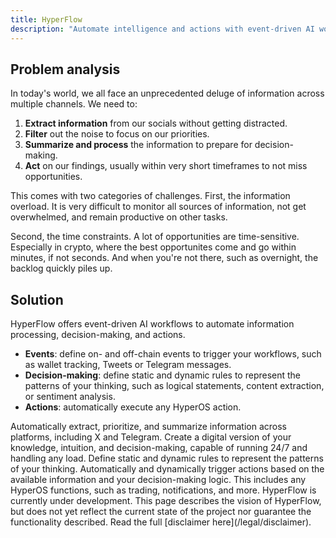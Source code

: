 ```yaml
---
title: HyperFlow
description: "Automate intelligence and actions with event-driven AI workflows."
---
```


## Problem analysis
In today's world, we all face an unprecedented deluge of information across multiple channels. We need to:

1. **Extract information** from our socials without getting distracted.
2. **Filter** out the noise to focus on our priorities.
3. **Summarize and process** the information to prepare for decision-making.
4. **Act** on our findings, usually within very short timeframes to not miss opportunities.

This comes with two categories of challenges. First, the information overload. It is very difficult to monitor all sources of information, not get overwhelmed, and remain productive on other tasks.

Second, the time constraints. A lot of opportunities are time-sensitive. Especially in crypto, where the best opportunites come and go within minutes, if not seconds. And when you're not there, such as overnight, the backlog quickly piles up.

## Solution
HyperFlow offers event-driven AI workflows to automate information processing, decision-making, and actions.

- **Events**: define on- and off-chain events to trigger your workflows, such as wallet tracking, Tweets or Telegram messages.
- **Decision-making**: define static and dynamic rules to represent the patterns of your thinking, such as logical statements, content extraction, or sentiment analysis.
- **Actions**: automatically execute any HyperOS action.

<CardGroup>
    <Card title="Processing" icon="file-contract">
        Automatically extract, prioritize, and summarize information across platforms, including X and Telegram.
    </Card>
    <Card title="Decision-making" icon="diagram-project">
        Create a digital version of your knowledge, intuition, and decision-making, capable of running 24/7 and handling any load. Define static and dynamic rules to represent the patterns of your thinking.
    </Card>
    <Card title="Actions" icon="robot">
        Automatically and dynamically trigger actions based on the available information and your decision-making logic. This includes any HyperOS functions, such as trading, notifications, and more.
    </Card>
</CardGroup>

<Warning>
HyperFlow is currently under development. This page describes the vision of HyperFlow, but does not yet reflect the current state of the project nor guarantee the functionality described. Read the full [disclaimer here](/legal/disclaimer).
</Warning>